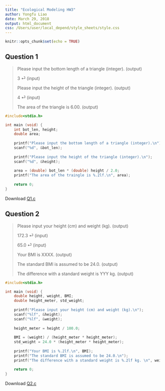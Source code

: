```yaml
---
title: "Ecological Modeling HW3"
author: Yongfu Liao
date: March 29, 2018
output: html_document
css: /Users/user/local_depend/style_sheets/style.css
---
```


```r
knitr::opts_chunk$set(echo = TRUE)
```


## Question 1

> Please input the bottom length of a triangle (integer). (output)
> 
> 3 ⏎ (input)
> 
> Please input the height of the triangle (integer). (output)
> 
> 4 ⏎ (input)
> 
> The area of the triangle is 6.00. (output)

```c
#include<stdio.h>

int main (void) {
    int bot_len, height;
    double area;
    
    printf("Please input the bottom length of a triangle (integer).\n");
    scanf("%d", &bot_len);
    
    printf("Please input the height of the triangle (integer).\n");
    scanf("%d", &height);
    
    area = (double) bot_len * (double) height / 2.0;
    printf("The area of the traingle is %.2lf.\n", area);
    
    return 0;
}

```
Download [Q1.c](https://minhaskamal.github.io/DownGit/#/home?url=https://github.com/liao961120/local_depend/blob/master/1062_class/eco_model/HW/C4/Q1.c){target="_blank"}



## Question 2

> Please input your height (cm) and weight (kg). (output)
>
> 172.3 ⏎ (input)
>
> 65.0 ⏎ (input)
>
> Your BMI is XXXX. (output)
>
> The standard BMI is assumed to be 24.0. (output)
>
> The difference with a standard weight is YYY kg. (output)

```c
#include<stdio.h>

int main (void) {
    double height, weight, BMI;
    double height_meter, std_weight;
    
    printf("Please input your height (cm) and weight (kg).\n");
    scanf("%lf", &height);
    scanf("%lf", &weight);
    
    height_meter = height / 100.0;
    
    BMI = (weight) / (height_meter * height_meter);
    std_weight = 24.0 * (height_meter * height_meter);
    
    printf("Your BMI is %.2lf.\n", BMI);
    printf("The standard BMI is assumed to be 24.0.\n");
    printf("The difference with a standard weight is %.2lf kg. \n", weight - std_weight);
    
    return 0;
}
```
Download [Q2.c](https://minhaskamal.github.io/DownGit/#/home?url=https://github.com/liao961120/local_depend/blob/master/1062_class/eco_model/HW/C4/Q2.c){target="_blank"}

